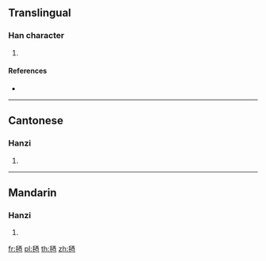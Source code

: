 {{character info/new}}
==Translingual==

===Han character===
{{Han char|rn=82|rad=毛|as=06|sn=10|four=21716|canj=HUMCW|ids=⿺毛西}}

# {{defn|Han|sort=毛06}}

====References====
* {{Han ref|kx=0592.350|dkj=16812|dj=0985.040|hdz=31997.020|uh=6BE2|ud=27618|bh=D242|bd=53826}}

----

==Cantonese==

===Hanzi===
{{yue-hanzi|jyut=[[soi1]]|y=soi1}}

# {{defn|lang=yue|sort=毛06}}

----

==Mandarin==

===Hanzi===
{{cmn-hanzi|pin=[[sāi]] ([[sai1]])|wg=sai<sup>1</sup>}}

# {{defn|lang=cmn|sort=毛06}}

[[fr:毢]]
[[pl:毢]]
[[th:毢]]
[[zh:毢]]
